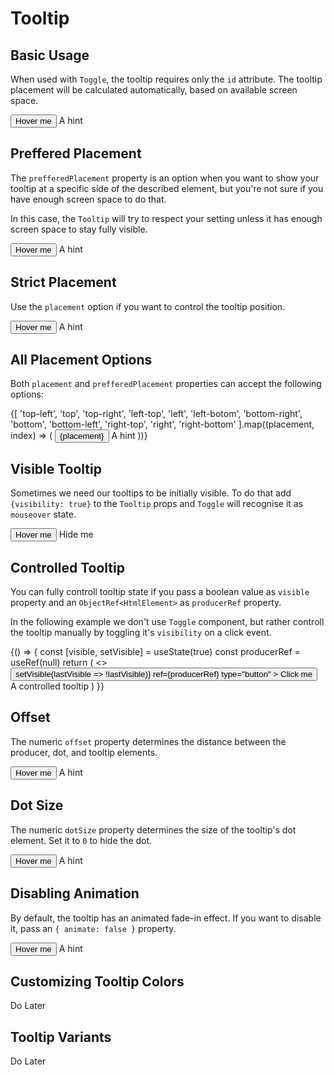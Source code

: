 

<Meta title="MDX/Tooltip" />

# Tooltip

## Basic Usage

When used with `Toggle`, the tooltip requires only the `id` attribute.
The tooltip placement will be calculated automatically, based on
available screen space.

<Canvas>
  <Story name="Basic Usage">
    <Toggle>
      <button type="button" className="yobta-button-primary">
        Hover me
      </button>
      <Tooltip id="basic-tooltip">A hint</Tooltip>
    </Toggle>
  </Story>
</Canvas>

## Preffered Placement

The `prefferedPlacement` property is an option when you want to show
your tooltip at a specific side of the described element, but you're
not sure if you have enough screen space to do that.

In this case, the `Tooltip` will try to respect your setting unless
it has enough screen space to stay fully visible.

<Canvas>
  <Story name="Preffered Placement">
    <Toggle>
      <button type="button" className="yobta-button-primary">
        Hover me
      </button>
      <Tooltip id="preffered-tooltip" prefferedPlacement="left">
        A hint
      </Tooltip>
    </Toggle>
  </Story>
</Canvas>

## Strict Placement

Use the `placement` option if you want to control the tooltip position.

<Canvas>
  <Story name="Strict Placement">
    <Toggle>
      <button type="button" className="yobta-button-primary">
        Hover me
      </button>
      <Tooltip id="strict-tooltip" placement="left">
        A hint
      </Tooltip>
    </Toggle>
  </Story>
</Canvas>

## All Placement Options

Both `placement` and `prefferedPlacement` properties can accept the following options:

<Canvas>
  <Story name="All Placement Options">
    <div className="grid grid-cols-3 gap-6">
      {[
        'top-left',
        'top',
        'top-right',
        'left-top',
        'left',
        'left-botom',
        'bottom-right',
        'bottom',
        'bottom-left',
        'right-top',
        'right',
        'right-bottom'
      ].map((placement, index) => (
        <Toggle key={index}>
          <button className="yobta-button-primary" type="button">
            {placement}
          </button>
          <Tooltip id={`tooltip-${placement}`} placement={placement}>
            A hint
          </Tooltip>
        </Toggle>
      ))}
    </div>
  </Story>
</Canvas>

## Visible Tooltip

Sometimes we need our tooltips to be initially visible. To do that
add `{visibility: true}` to the `Tooltip` props and `Toggle` will
recognise it as `mouseover` state.

<Canvas>
  <Story name="Visible Tooltip">
    <Toggle>
      <button type="button" className="yobta-button-primary">
        Hover me
      </button>
      <Tooltip id="visible-tooltip" visible>
        Hide me
      </Tooltip>
    </Toggle>
  </Story>
</Canvas>

## Controlled Tooltip

You can fully controll tooltip state if you pass a boolean value
as `visible` property and an `ObjectRef<HtmlElement>` as
`producerRef` property.

In the following example we don't use `Toggle` component, but
rather controll the tooltip manually by toggling it's `visibility`
on a click event.

<Canvas>
  <Story name="Controlled Tooltip">
    {() => {
      const [visible, setVisible] = useState(true)
      const producerRef = useRef(null)
      return (
        <>
          <button
            aria-describedby="controlled-tooltip"
            className="yobta-button-secondary"
            onClick={() => setVisible(lastVisible => !lastVisible)}
            ref={producerRef}
            type="button"
          >
            Click me
          </button>
          <Tooltip
            id="controlled-tooltip"
            visible={visible}
            producerRef={producerRef}
          >
            A controlled tooltip
          </Tooltip>
        </>
      )
    }}
  </Story>
</Canvas>

## Offset

The numeric `offset` property determines the distance between the
producer, dot, and tooltip elements.

<Canvas>
  <Story name="Offset">
    <Toggle>
      <button type="button" className="yobta-button-primary">
        Hover me
      </button>
      <Tooltip id="offset-tooltip" offset={12}>
        A hint
      </Tooltip>
    </Toggle>
  </Story>
</Canvas>

## Dot Size

The numeric `dotSize` property determines the size of the tooltip's
dot element. Set it to `0` to hide the dot.

<Canvas>
  <Story name="Dot Size">
    <Toggle>
      <button type="button" className="yobta-button-primary">
        Hover me
      </button>
      <Tooltip id="dot-size-tooltip" dotSize={0}>
        A hint
      </Tooltip>
    </Toggle>
  </Story>
</Canvas>

## Disabling Animation

By default, the tooltip has an animated fade-in effect. If you want
to disable it, pass an `{ animate: false }` property.

<Canvas>
  <Story name="Transition">
    <Toggle>
      <button type="button" className="yobta-button-primary">
        Hover me
      </button>
      <Tooltip id="no-animation-tooltip" animate={false}>
        A hint
      </Tooltip>
    </Toggle>
  </Story>
</Canvas>

## Customizing Tooltip Colors

<Canvas>
  <Story name="Customizing Colors">Do Later</Story>
</Canvas>

## Tooltip Variants

<Canvas>
  <Story name="Variants">Do Later</Story>
</Canvas>
